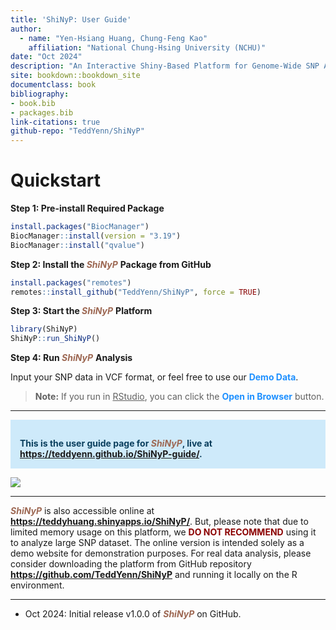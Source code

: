 ```yaml
---
title: 'ShiNyP: User Guide'
author: 
  - name: "Yen-Hsiang Huang, Chung-Feng Kao"
    affiliation: "National Chung-Hsing University (NCHU)"
date: "Oct 2024"
description: "An Interactive Shiny-Based Platform for Genome-Wide SNP Analysis and Visualization"
site: bookdown::bookdown_site
documentclass: book
bibliography:
- book.bib
- packages.bib
link-citations: true
github-repo: "TeddYenn/ShiNyP"
---
```


# Quickstart

**Step 1: Pre-install Required Package**

``` r
install.packages("BiocManager")
BiocManager::install(version = "3.19")
BiocManager::install("qvalue")
```

**Step 2: Install the [*ShiNyP*]{style="color: #9D6853;"}** **Package from GitHub**

``` r
install.packages("remotes") 
remotes::install_github("TeddYenn/ShiNyP", force = TRUE)
```

**Step 3: Start the [*ShiNyP*]{style="color: #9D6853;"}** **Platform**

``` r
library(ShiNyP)
ShiNyP::run_ShiNyP()
```

**Step 4: Run [*ShiNyP*]{style="color: #9D6853;"}** **Analysis**

Input your SNP data in VCF format, or feel free to use our [**Demo Data**]{style="color: #1e90ff;"}.

> **Note:** If you run in [RStudio]{.underline}, you can click the [**Open in Browser**]{style="color: #1e90ff;"} button.

------------------------------------------------------------------------

::: {.highlighted-text style="padding-top: 15px; padding-bottom: 1px; padding-left: 15px;background-color: #ceeafa; color: #0a3f5d"}
**This is the user guide page for [*ShiNyP*]{style="color: #9D6853;"}, live at <https://teddyenn.github.io/ShiNyP-guide/>.**
:::

![](images/0928_頁面_1.jpg)

------------------------------------------------------------------------

[***ShiNyP***]{style="color: #9D6853;"} is also accessible online at <a href="https://teddyhuang.shinyapps.io/ShiNyP/" target="_blank">[**https://teddyhuang.shinyapps.io/ShiNyP/**](https://teddyhuang.shinyapps.io/ShiNyP/){.uri}</a>. But, please note that due to limited memory usage on this platform, we [**DO NOT RECOMMEND**]{style="color: #8b0000;"} using it to analyze large SNP dataset. The online version is intended solely as a demo website for demonstration purposes. For real data analysis, please consider downloading the platform from GitHub repository <a href="https://github.com/TeddYenn/ShiNyP" target="_blank">[**https://github.com/TeddYenn/ShiNyP**](https://github.com/TeddYenn/ShiNyP){.uri}</a> and running it locally on the R environment.

------------------------------------------------------------------------

-   Oct 2024: Initial release v1.0.0 of [***ShiNyP***]{style="color: #9D6853;"} on GitHub.
